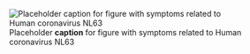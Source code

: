 ![Placeholder __caption__ for figure with symptoms related to Human coronavirus NL63](/img/placeholder.jpg)